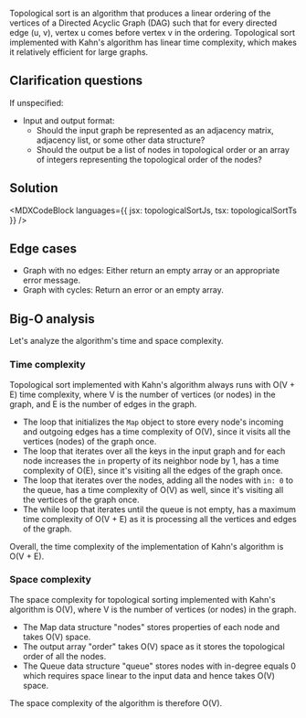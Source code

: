 

Topological sort is an algorithm that produces a linear ordering of the vertices of a Directed Acyclic Graph (DAG) such that for every directed edge (u, v), vertex u comes before vertex v in the ordering. Topological sort implemented with Kahn's algorithm has linear time complexity, which makes it relatively efficient for large graphs.

## Clarification questions

If unspecified:

- Input and output format:
  - Should the input graph be represented as an adjacency matrix, adjacency list, or some other data structure?
  - Should the output be a list of nodes in topological order or an array of integers representing the topological order of the nodes?

## Solution

<MDXCodeBlock languages={{ jsx: topologicalSortJs, tsx: topologicalSortTs }} />

## Edge cases

- Graph with no edges: Either return an empty array or an appropriate error message.
- Graph with cycles: Return an error or an empty array.

## Big-O analysis

Let's analyze the algorithm's time and space complexity.

### Time complexity

Topological sort implemented with Kahn's algorithm always runs with O(V + E) time complexity, where V is the number of vertices (or nodes) in the graph, and E is the number of edges in the graph.

- The loop that initializes the `Map` object to store every node's incoming and outgoing edges has a time complexity of O(V), since it visits all the vertices (nodes) of the graph once.
- The loop that iterates over all the keys in the input graph and for each node increases the `in` property of its neighbor node by 1, has a time complexity of O(E), since it's visiting all the edges of the graph once.
- The loop that iterates over the nodes, adding all the nodes with `in: 0` to the queue, has a time complexity of O(V) as well, since it's visiting all the vertices of the graph once.
- The while loop that iterates until the queue is not empty, has a maximum time complexity of O(V + E) as it is processing all the vertices and edges of the graph.

Overall, the time complexity of the implementation of Kahn's algorithm is O(V + E).

### Space complexity

The space complexity for topological sorting implemented with Kahn's algorithm is O(V), where V is the number of vertices (or nodes) in the graph.

- The Map data structure "nodes" stores properties of each node and takes O(V) space.
- The output array "order" takes O(V) space as it stores the topological order of all the nodes.
- The Queue data structure "queue" stores nodes with in-degree equals 0 which requires space linear to the input data and hence takes O(V) space.

The space complexity of the algorithm is therefore O(V).
